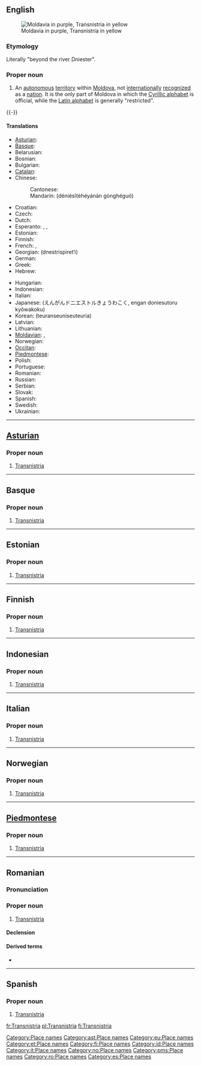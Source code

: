 ==English==
{{wikipedia}}
[[Image:Transnistria-map.png|thumb|right|Moldavia in purple, Transnistria in yellow]]

===Etymology===
Literally "beyond the river Dniester".

===Proper noun===
{{en-proper-noun}}

# An [[autonomous]] [[territory]] within [[Moldova]], not [[internationally]] [[recognized]] as a [[nation]]. It is the only part of Moldova in which the [[Cyrillic alphabet]] is official, while the [[Latin alphabet]] is generally "restricted".

{{-}}

====Translations====
{{trans-top|Transnistria, an autonomous territory in Moldova}}
* [[Asturian]]: {{t-|ast|Transnistria|f|xs=Asturian}}
* [[Basque]]: {{t-|eu|Transnistria|xs=Basque}}
* Belarusian: {{t|be|Прыднястроўе|sc=Cyrl|xs=Belarusian}}
* Bosnian: {{t|bs|Pridnjestrovska Moldavska Republika|f}}
* Bulgarian: {{t|bg|Приднестровие|f|tr=Pridnestrovie|sc=Cyrl}}
* [[Catalan]]: {{t-|ca|Transnístria|f}}
* Chinese: {{zh-ts|德涅斯特河沿岸共和國|德涅斯特河沿岸共和国}}
*: Cantonese: {{tø|yue|德涅斯特河沿岸共和國|sc=Hani|xs=Cantonese}}
*: Mandarin: {{t|cmn|德涅斯特河沿岸共和国|sc=Hani|xs=Mandarin}} (dénièsītèhéyánàn gònghéguó)
* Croatian: {{t|hr|Pridnjestrovska Moldavska Republika|f}}
* Czech: {{t|cs|Podněstří}}
* Dutch: {{t|nl|Trans-Nistrië}}
* Esperanto: {{t|eo|Ĉednestrio|xs=Esperanto}}, {{t|eo|Transdnestrio|xs=Esperanto}}, {{t|eo|Transnistrio|xs=Esperanto}}
* Estonian: {{t-|et|Transnistria}}
* Finnish: {{t+|fi|Transnistria}}
* French: {{t+|fr|Transnistrie|f}}, {{t|fr|République moldave de Transnistrie|f}}
* Georgian: {{t|ka|დნესტრისპირეთი|xs=Georgian}} (dnestrispiret‘i)
* German: {{t|de|Transnistrien}}
* Greek: {{t|el|Υπερδνειστερία|f|sc=Grek}}
* Hebrew: {{t|he|טרנסניסטריה|f|sc=Hebr}}
{{trans-mid}}
* Hungarian: {{t|hu|Dnyeszter Menti Köztársaság}}
* Indonesian: {{t-|id|Transnistria|xs=Indonesian}}
* Italian: {{t-|it|Transnistria|f}}
* Japanese: {{t|ja|沿ドニエストル共和国|sc=Jpan}} (えんがんドニエストルきょうわこく, engan doniesutoru kyōwakoku)
* Korean: {{t|ko|트란스니스트리아|sc=Hang}} (teuranseuniseuteuria)
* Latvian: {{t|lv|Piedņestras Moldāvu Republika|xs=Latvian}}
* Lithuanian: {{t+|lt|Padniestrė|xs=Lithuanian}}
* [[Moldavian]]: {{t|mo|Транснистриа|f|Transnistria]]|tr=[[#Romanian|sc=Cyrl|xs=Moldavian}}, {{t|mo|Република Молдовеняскэ Нистрянэ|f|tr=[[Republica Moldovenească Nistreană]]|sc=Cyrl|xs=Moldavian}}
* Norwegian: {{t-|no|Transnistria}}
* [[Occitan]]: {{t-|oc|Transnístria|f|xs=Occitan}}
* [[Piedmontese]]: {{tø|pms|Transnistria|f|xs=Piemontese}}
* Polish: {{t|pl|Naddniestrze}}
* Portuguese: {{t+|pt|Transnístria|f}}
* Romanian: {{t-|ro|Transnistria|f}}
* Russian: {{t|ru|Приднестровье|n|tr=Pridnéstrovje|sc=Cyrl}}
* Serbian: {{t|sr|Придњестровље|sc=Cyrl}}
* Slovak: {{t|sk|Podnestersko}}
* Spanish: {{t-|es|Transnistria}}
* Swedish: {{t|sv|Transnistrien}}
* Ukrainian: {{t|uk|Придністровська Молдавська Республіка|f|tr=Prydnistrovs’ka Moldavs’ka Respublika|sc=Cyrl|xs=Ukrainian}}
{{trans-bot}}

[[Category:Place names]]

----

==[[Asturian]]==
{{wikipedia|lang=ast}}

===Proper noun===
{{infl|ast|proper noun|g=f}}

# [[#English|Transnistria]]

[[Category:ast:Place names]]

----

==Basque==
{{wikipedia|lang=eu}}

===Proper noun===
{{infl|eu|proper noun}}

# [[#English|Transnistria]]

[[Category:eu:Place names]]

----

==Estonian==
{{wikipedia|lang=et}}

===Proper noun===
{{infl|et|proper noun}}

# [[#English|Transnistria]]

[[Category:et:Place names]]

----

==Finnish==
{{wikipedia|lang=fi}}

===Proper noun===
{{infl|fi|proper noun}}

# [[#English|Transnistria]]

[[Category:fi:Place names]]

----

==Indonesian==
{{wikipedia|lang=id}}

===Proper noun===
{{infl|id|proper noun|g=}}

# [[#English|Transnistria]]

[[Category:id:Place names]]

----

==Italian==
{{wikipedia|lang=it}}

===Proper noun===
{{infl|it|proper noun|g=f}}

# [[#English|Transnistria]]

[[Category:it:Place names]]

----

==Norwegian==
{{wikipedia|lang=no}}

===Proper noun===
{{infl|no|proper noun|g=g}}

# [[#English|Transnistria]]

[[Category:no:Place names]]

----

==[[Piedmontese]]==
{{wikipedia|lang=pms}}

===Proper noun===
{{infl|pms|proper noun|g=f}}

# [[#English|Transnistria]]

[[Category:pms:Place names]]

----

==Romanian==
{{wikipedia|lang=ro}}

===Pronunciation===
{{IPA|[trans'ni.stri.a]|lang=ro}}

===Proper noun===
{{infl|ro|proper noun|g=f}}

# [[#English|Transnistria]]

====Declension====
{{ro-country|gend=f|Transnistriei}}

====Derived terms====
* {{l|ro|transnistrian}}

[[Category:ro:Place names]]

----

==Spanish==
{{wikipedia|lang=es}}

===Proper noun===
{{infl|es|proper noun|g=f}}

# [[#English|Transnistria]]

[[Category:es:Place names]]

[[fr:Transnistria]]
[[pl:Transnistria]]
[[fi:Transnistria]]